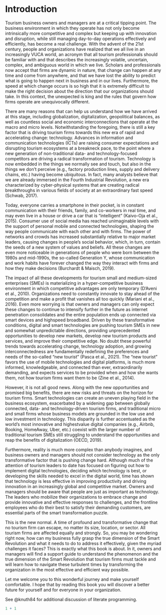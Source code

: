 # Introduction

Tourism business owners and managers are at a critical tipping point. The business environment in which they operate has not only become intrinsically more competitive and complex but keeping up with innovation and disruption, while still managing day-to-day operations effectively and efficiently, has become a real challenge. With the advent of the 21st century, people and organizations have realized that we all live in an increasingly VUCA world, an acronym that all tourism professionals should be familiar with and that describes the increasingly volatile, uncertain, complex, and ambiguous world in which we live. Scholars and professionals now accept that firms are dynamic in nature, that change can happen at any time and come from anywhere, and that we have lost the ability to predict what is going to happen next in business and in our lives. Furthermore, the speed at which change occurs is so high that it is extremely difficult to make the right decision about the direction that our organizations should take. In this context, the unexpected is king and the rules that govern how firms operate are unequivocally different.

There are many reasons that can help us understand how we have arrived at this stage, including globalization, digitalization, geopolitical balances, as well as countless social and economic interconnections that operate at the macro and micro levels. Notwithstanding the foregoing, there is still a key factor that is driving tourism firms towards this new era of rapid and accelerating change: technology. Advances in information and communication technologies (ICTs) are raising consumer expectations and disrupting tourism ecosystems at a breakneck pace, to the point where a new generation of non-traditional data- and technology-focused competitors are driving a radical transformation of tourism. Technology is now embedded in the things we normally see and touch, but also in the things we don't perceive (e.g., factory production lines, supply and delivery chains, etc.) having become ubiquitous. In fact, many analysts believe that we are already immersed in the Fourth Industrial Revolution, a new era characterized by cyber-physical systems that are creating radical breakthroughs in various fields of society at an extraordinary fast speed (Schwab, 2017).

Today, everyone carries a smartphone in their pocket, is in constant communication with their friends, family, and co-workers in real time, and may even live in a house or drive a car that is "intelligent" (Kaivo-Oja et al., 2015). Consumer use of social media has reached unimaginable levels with the support of personal mobile and connected technologies, shaping the way people communicate with each other and with firms. The power of networks and crowds has increased substantially relative to major market leaders, causing changes in people's social behavior, which, in turn, contain the seeds of a new system of values and beliefs. All these changes are even more noticeable in generations of people who were born between the 1980s and mid-1990s, the so-called Generation Y, whose communication and work habits have forever changed the way they interact with firms and how they make decisions (Burchardt & Maisch, 2019).

The impact of all these developments for tourism small and medium-sized enterprises (SMEs) is materializing in a hyper-competitive business environment in which competitive advantages are only temporary (D'Aveni et al., 2010). Organizations need to constantly innovate to stay ahead of the competition and make a profit that vanishes all too quickly (Mariani et al., 2016). Even more worrying is that owners and managers can only expect these changes to continue to intensify further in the future as internet penetration consolidates and the entire population ends up connected via smart devices and highspeed broadband. Driven by these transformative conditions, digital and smart technologies are pushing tourism SMEs in new and somewhat unpredictable directions, providing unprecedented opportunities to develop new markets, develop new tourism products and services, and improve their competitive edge. No doubt these powerful trends towards accelerating change, technology adoption, and growing interconnectedness are fundamentally redefining the preferences and needs of the so-called "new tourist" (Pasca et al., 2021). The "new tourist" favors the use of mobile technologies and digital platforms, is much more informed, knowledgeable, and connected than ever, extraordinarily demanding, and expects services to be provided when and how she wants them, not how tourism firms want them to be (Zine et al., 2014).

However, it is not all good news. Along with the new opportunities and promised big benefits, there are new risks and threats on the horizon for tourism firms. Smart technologies can create an uneven playing field in the business ecosystem, exacerbated by a widening gap between globally connected, data- and technology-driven tourism firms, and traditional micro and small firms whose business models are grounded in the low use and low investment in technology. This disparity is further accentuated as the world's most innovative and highestvalue digital companies (e.g., Airbnb, Booking, HomeAway, Uber, etc.) coexist with the larger number of traditional tourism SMEs still struggling to understand the opportunities and reap the benefits of digitalization (OECD, 2019).

Furthermore, reality is much more complex than anybody imagines, and business owners and managers should not consider technology as the only transformative factor that is pushing change hard. Although much of the attention of tourism leaders to date has focused on figuring out how to implement digital technologies, deciding which technology is best, or developing the skills needed to excel in the digital world, time has shown that technology is less effective in improving productivity and driving innovation in an increasingly global and competitive market. Owners and managers should be aware that people are just as important as technology. The leaders who mobilize their organizations to embrace change and provide innovative and effective responses to challenges, and the frontline employees who do their best to satisfy their demanding customers, are essential parts of the smart transformation puzzle.

This is the new normal. A time of profound and transformative change that no tourism firm can escape, no matter its size, location, or sector. All tourism firms are affected equally and strongly. So, you may be wondering right now, how can my business fully grasp the true dimension of the Smart Revolution and what it needs to do to address it effectively, given the myriad challenges it faces? This is exactly what this book is about. In it, owners and managers will find a support guide to understand the phenomenon and the true dimension of the Smart Revolution that tourism firms must tackle and will learn how to navigate these turbulent times by transforming the organization in the most effective and efficient way possible.

Let me welcome you to this wonderful journey and make yourself comfortable. I hope that by reading this book you will discover a better future for yourself and for everyone in your organization.

See @knuth84 for additional discussion of literate programming.

```r
1 + 1
```

